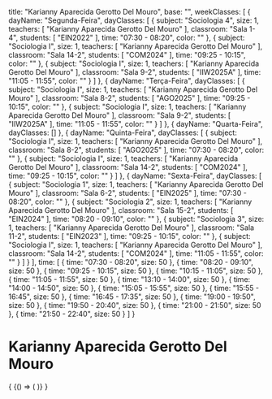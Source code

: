   title: "Karianny Aparecida Gerotto Del Mouro",
  base: "",
  weekClasses: [
    {
      dayName: "Segunda-Feira",
      dayClasses: [
        {
          subject: "Sociologia 4",
          size: 1,
          teachers: [
            "Karianny Aparecida Gerotto Del Mouro"
          ],
          classroom: "Sala 1-4",
          students: [
            "EIN2022"
          ],
          time: "07:30 - 08:20",
          color: ""
        },
        {
          subject: "Sociologia I",
          size: 1,
          teachers: [
            "Karianny Aparecida Gerotto Del Mouro"
          ],
          classroom: "Sala 14-2",
          students: [
            "COM2024"
          ],
          time: "09:25 - 10:15",
          color: ""
        },
        {
          subject: "Sociologia I",
          size: 1,
          teachers: [
            "Karianny Aparecida Gerotto Del Mouro"
          ],
          classroom: "Sala 9-2",
          students: [
            "IIW2025A"
          ],
          time: "11:05 - 11:55",
          color: ""
        }
      ]
    },
    {
      dayName: "Terça-Feira",
      dayClasses: [
        {
          subject: "Sociologia I",
          size: 1,
          teachers: [
            "Karianny Aparecida Gerotto Del Mouro"
          ],
          classroom: "Sala 8-2",
          students: [
            "AGO2025"
          ],
          time: "09:25 - 10:15",
          color: ""
        },
        {
          subject: "Sociologia I",
          size: 1,
          teachers: [
            "Karianny Aparecida Gerotto Del Mouro"
          ],
          classroom: "Sala 9-2",
          students: [
            "IIW2025A"
          ],
          time: "11:05 - 11:55",
          color: ""
        }
      ]
    },
    {
      dayName: "Quarta-Feira",
      dayClasses: []
    },
    {
      dayName: "Quinta-Feira",
      dayClasses: [
        {
          subject: "Sociologia I",
          size: 1,
          teachers: [
            "Karianny Aparecida Gerotto Del Mouro"
          ],
          classroom: "Sala 8-2",
          students: [
            "AGO2025"
          ],
          time: "07:30 - 08:20",
          color: ""
        },
        {
          subject: "Sociologia I",
          size: 1,
          teachers: [
            "Karianny Aparecida Gerotto Del Mouro"
          ],
          classroom: "Sala 14-2",
          students: [
            "COM2024"
          ],
          time: "09:25 - 10:15",
          color: ""
        }
      ]
    },
    {
      dayName: "Sexta-Feira",
      dayClasses: [
        {
          subject: "Sociologia 1",
          size: 1,
          teachers: [
            "Karianny Aparecida Gerotto Del Mouro"
          ],
          classroom: "Sala 6-2",
          students: [
            "EIN2025"
          ],
          time: "07:30 - 08:20",
          color: ""
        },
        {
          subject: "Sociologia 2",
          size: 1,
          teachers: [
            "Karianny Aparecida Gerotto Del Mouro"
          ],
          classroom: "Sala 15-2",
          students: [
            "EIN2024"
          ],
          time: "08:20 - 09:10",
          color: ""
        },
        {
          subject: "Sociologia 3",
          size: 1,
          teachers: [
            "Karianny Aparecida Gerotto Del Mouro"
          ],
          classroom: "Sala 11-2",
          students: [
            "EIN2023"
          ],
          time: "09:25 - 10:15",
          color: ""
        },
        {
          subject: "Sociologia I",
          size: 1,
          teachers: [
            "Karianny Aparecida Gerotto Del Mouro"
          ],
          classroom: "Sala 14-2",
          students: [
            "COM2024"
          ],
          time: "11:05 - 11:55",
          color: ""
        }
      ]
    }
  ],
  time: [
    {
      time: "07:30 - 08:20",
      size: 50
    },
    {
      time: "08:20 - 09:10",
      size: 50
    },
    {
      time: "09:25 - 10:15",
      size: 50
    },
    {
      time: "10:15 - 11:05",
      size: 50
    },
    {
      time: "11:05 - 11:55",
      size: 50
    },
    {
      time: "13:10 - 14:00",
      size: 50
    },
    {
      time: "14:00 - 14:50",
      size: 50
    },
    {
      time: "15:05 - 15:55",
      size: 50
    },
    {
      time: "15:55 - 16:45",
      size: 50
    },
    {
      time: "16:45 - 17:35",
      size: 50
    },
    {
      time: "19:00 - 19:50",
      size: 50
    },
    {
      time: "19:50 - 20:40",
      size: 50
    },
    {
      time: "21:00 - 21:50",
      size: 50
    },
    {
      time: "21:50 - 22:40",
      size: 50
    }
  ]
}

# Karianny Aparecida Gerotto Del Mouro

<div>
  {
    <BrowserOnly>
      {() => (
        <Grid
          title={data.title}
          weekClasses={data.weekClasses}
          time={data.time}
        />
      )}
    </BrowserOnly>
  }
</div>
